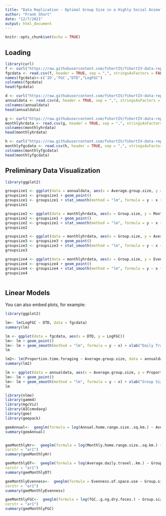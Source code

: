 ```yaml
---
title: "Data Replication - Optimal Group Size in a Highly Social Animal"
author: "Frank Short"
date: "12/7/2021"
output: html_document
---
```


```r
knitr::opts_chunk$set(echo = TRUE)
```

## Loading

```r
library(curl)
f <- curl("https://raw.githubusercontent.com/fshortIV/fshortIV-data-replication-assignment/main/fGC%20and%20daily%20travel%20distance%20data.csv?token=AVR3CJ7CWBFINWSW2V3LX33BWC5LY")
fgcdata <- read.csv(f, header = TRUE, sep = ",", stringsAsFactors = FALSE)
names(fgcdata)<-c('ID','FGC',"DTD","LogFGC")
colnames(fgcdata)
head(fgcdata)

d <- curl("https://raw.githubusercontent.com/fshortIV/fshortIV-data-replication-assignment/main/Annual%20home%20range%20and%20foraging%20predictors.csv?token=AVR3CJ677DDRRZ5QVNZECJLBWDS6Q")
annualdata <- read.csv(d, header = TRUE, sep = ",", stringsAsFactors = FALSE)
colnames(annualdata)
head(annualdata)

g <- curl("https://raw.githubusercontent.com/fshortIV/fshortIV-data-replication-assignment/main/Monthly%20ranging%20pattern%20predictors.csv?token=AVR3CJ6AETFLAI7WWGRERRTBWEDDK")
monthlyhrdata <- read.csv(g, header = TRUE, sep = ",", stringsAsFactors = FALSE)
colnames(monthlyhrdata)
head(monthlyhrdata)

h <- curl("https://raw.githubusercontent.com/fshortIV/fshortIV-data-replication-assignment/main/Monthly%20fGC%20predictors.csv?token=AVR3CJ377UQDF5ZFH3Y2VCLBWEHGM")
monthlyfgcdata <- read.csv(h, header = TRUE, sep = ",", stringsAsFactors = FALSE)
colnames(monthlyfgcdata)
head(monthlyfgcdata)

```
## Preliminary Data Visualization

```r
library(ggplot2)

groupsize1 <- ggplot(data = annualdata, aes(x = Average.group.size, y = Annual.home.range.size..sq.km.))
groupsize1 <- groupsize1 + geom_point() 
groupsize1 <- groupsize1 + stat_smooth(method = "lm", formula = y ~ x + I(x^2), size = 1)
groupsize1

groupsize2 <- ggplot(data = monthlyhrdata, aes(x = Group.size, y = Monthly.home.range.size..sq.km.))
groupsize2 <- groupsize1 + geom_point() 
groupsize2 <- groupsize1 + stat_smooth(method = "lm", formula = y ~ x + I(x^2), size = 1)
groupsize2

groupsize3 <- ggplot(data = monthlyhrdata, aes(x = Group.size, y = Average.daily.travel..km.))
groupsize3 <- groupsize3 + geom_point() 
groupsize3 <- groupsize3 + stat_smooth(method = "lm", formula = y ~ x + I(x^2), size = 1)
groupsize3

groupsize4 <- ggplot(data = monthlyhrdata, aes(x = Group.size, y = Evenness.of.space.use))
groupsize4 <- groupsize4 + geom_point() 
groupsize4 <- groupsize4 + stat_smooth(method = "lm", formula = y ~ x + I(x^2), size = 1)
groupsize4



```
## Linear Models

You can also embed plots, for example:

```r
library(ggplot2)

lm<- lm(LogFGC ~ DTD, data = fgcdata)
summary(lm)

lm <- ggplot(data = fgcdata, aes(x = DTD, y = LogFGC))
lm<- lm + geom_point() 
lm<- lm + geom_smooth(method = "lm", formula = y ~ x) + xlab("Daily Travel Distance (km)") + ylab("Log Fecal Glucocorticoid (ng/g dry feces)") + theme_classic() + xlim(3, 9) + ylim(1.6, 2.4) + geom_text(x=6, y=2.375, label="y = 0.02x + 1.80", size=3.5)
lm
```

```r
lm2<- lm(Proportion.time.foraging ~ Average.group.size, data = annualdata)
summary(lm2)

lm <- ggplot(data = annualdata, aes(x = Average.group.size, y = Proportion.time.foraging))
lm<- lm + geom_point() 
lm<- lm + geom_smooth(method = "lm", formula = y ~ x) + xlab("Group Size") + ylab("Proportion time spent foraging") + theme_classic() + xlim(10, 110) + ylim(0.50, 0.85) + geom_text(x=61, y=0.8375, label="y = 0.002x + 0.609", size=3.5)
lm
```

```r
library(nlme)
library(gamm4)
library(mgcViz)
library(AICcmodavg)
library(gee)
library(geepack)

geeAnnual<-  geeglm(formula = log(Annual.home.range.size..sq.km.) ~ Average.group.size + I(Average.group.size^2) + Cumulative.rainfall..mm. + Rainfall.evenness + Average.maximum.temperature..degrees.C., id = X.U.FEFF.Group.ID, data = annualdata, corstr = "ar1")
summary(geeAnnual)


geeMonthlyHr<-  geeglm(formula = log(Monthly.home.range.size..sq.km.) ~ Group.size + I(Group.size^2) + Cumulative.rainfall..mm. + Average.maximum.temperature..degrees.C., id = X.U.FEFF.Group.ID, data = monthlyhrdata,
corstr = "ar1")
summary(geeMonthlyHr)

geeMonthlyDT<-  geeglm(formula = log(Average.daily.travel..km.) ~ Group.size + I(Group.size^2) + Cumulative.rainfall..mm. + Average.maximum.temperature..degrees.C., id = X.U.FEFF.Group.ID, data = monthlyhrdata,
corstr = "ar1")
summary(geeMonthlyDT)

geeMonthlyEvenness<-  geeglm(formula = Evenness.of.space.use ~ Group.size + I(Group.size^2) + Cumulative.rainfall..mm. + Average.maximum.temperature..degrees.C., id = X.U.FEFF.Group.ID, data = monthlyhrdata,
corstr = "ar1")
summary(geeMonthlyEvenness)

geeMonthlyFGC<-  geeglm(formula = log(fGC..g.ng.dry.feces.) ~ Group.size + I(Group.size^2) + Cumulative.rainfall..mm. + Average.maximum.temperature..degrees.C., id = X.U.FEFF.Group.ID, data = monthlyfgcdata,
corstr = "ar1")
summary(geeMonthlyFGC)



```